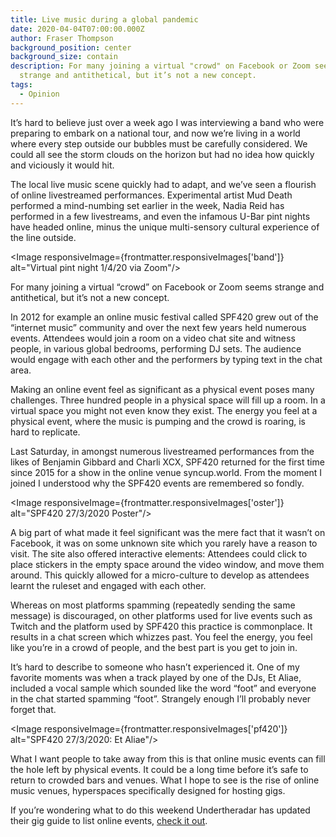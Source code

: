 ```yaml
---
title: Live music during a global pandemic
date: 2020-04-04T07:00:00.000Z
author: Fraser Thompson
background_position: center
background_size: contain
description: For many joining a virtual "crowd" on Facebook or Zoom seems
  strange and antithetical, but it’s not a new concept.
tags:
  - Opinion
---
```



It’s hard to believe just over a week ago I was interviewing a band who were preparing to embark on a national tour, and now we’re living in a world where every step outside our bubbles must be carefully considered. We could all see the storm clouds on the horizon but had no idea how quickly and viciously it would hit.

The local live music scene quickly had to adapt, and we’ve seen a flourish of online livestreamed performances. Experimental artist Mud Death performed a mind-numbing set earlier in the week, Nadia Reid has performed in a few livestreams, and even the infamous U-Bar pint nights have headed online, minus the unique multi-sensory cultural experience of the line outside.

<Image responsiveImage={frontmatter.responsiveImages['band']} alt="Virtual pint night 1/4/20 via Zoom"/>

For many joining a virtual “crowd” on Facebook or Zoom seems strange and antithetical, but it’s not a new concept.

In 2012 for example an online music festival called SPF420 grew out of the “internet music” community and over the next few years held numerous events. Attendees would join a room on a video chat site and witness people, in various global bedrooms, performing DJ sets. The audience would engage with each other and the performers by typing text in the chat area.

Making an online event feel as significant as a physical event poses many challenges. Three hundred people in a physical space will fill up a room. In a virtual space you might not even know they exist. The energy you feel at a physical event, where the music is pumping and the crowd is roaring, is hard to replicate.

Last Saturday, in amongst numerous livestreamed performances from the likes of Benjamin Gibbard and Charli XCX, SPF420 returned for the first time since 2015 for a show in the online venue syncup.world. From the moment I joined I understood why the SPF420 events are remembered so fondly.

<Image responsiveImage={frontmatter.responsiveImages['oster']} alt="SPF420 27/3/2020 Poster"/>

A big part of what made it feel significant was the mere fact that it wasn’t on Facebook, it was on some unknown site which you rarely have a reason to visit. The site also offered interactive elements: Attendees could click to place stickers in the empty space around the video window, and move them around. This quickly allowed for a micro-culture to develop as attendees learnt the ruleset and engaged with each other.

Whereas on most platforms spamming (repeatedly sending the same message) is discouraged, on other platforms used for live events such as Twitch and the platform used by SPF420 this practice is commonplace. It results in a chat screen which whizzes past. You feel the energy, you feel like you’re in a crowd of people, and the best part is you get to join in.

It’s hard to describe to someone who hasn’t experienced it. One of my favorite moments was when a track played by one of the DJs, Et Aliae, included a vocal sample which sounded like the word “foot” and everyone in the chat started spamming “foot”. Strangely enough I’ll probably never forget that.

<Image responsiveImage={frontmatter.responsiveImages['pf420']} alt="SPF420 27/3/2020: Et Aliae"/>

What I want people to take away from this is that online music events can fill the hole left by physical events. It could be a long time before it’s safe to return to crowded bars and venues. What I hope to see is the rise of online music venues, hyperspaces specifically designed for hosting gigs.

If you’re wondering what to do this weekend Undertheradar has updated their gig guide to list online events, [check it out](https://www.undertheradar.co.nz/utr/gigRegion/Online).
